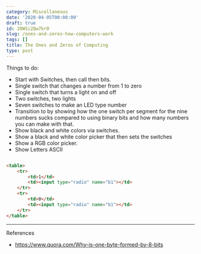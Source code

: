```yaml
---
category: Miscellaneous
date: '2020-04-05T00:00:00'
draft: true
id: 20WSi2Qw7kr0
slug: /ones-and-zeros-how-computers-work
tags: []
title: The Ones and Zeros of Computing
type: post
---
```


Things to do:

- Start with Switches, then call then bits. 
- Single switch that changes a number from 1 to zero
- Single switch that turns a light on and off
- Two switches, two lights
- Seven switches to make an LED type number
- Transition to by showing how the one switch per segment for the nine numbers sucks compared to using binary bits and how many numbers you can make with that.
- Show black and white colors via switches.
- Show a black and white color picker that then sets the switches
- Show a RGB color picker. 
- Show Letters ASCII


```html

<table>
	<tr>
		<td>1</td>
		<td><input type="radio" name="b1"></td>
	</tr>
	<tr>
		<td>0</td>
		<td><input type="radio" name="b1"></td>
	</tr>
</table>
```



---


References

- https://www.quora.com/Why-is-one-byte-formed-by-8-bits